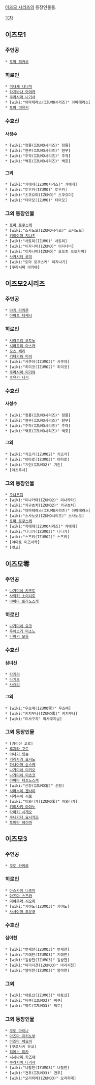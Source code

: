 [[이즈모 시리즈]]의 등장인물들.

[[목차]]

== 이즈모1 ==
=== 주인공 ===
 * [[토마 히카루]]
=== 히로인 ===
 * [[미나세 나나미]]
 * [[타치바나 아야카]]
 * [[쿠라시마 나기사]]
 * [wiki:"아마테라스(IZUMO시리즈)" 아마테라스]
 * [[토마 미유키]]
=== 수호신 ===
==== 사성수 ====
 * [wiki:"청룡(IZUMO시리즈)" 청룡]
 * [wiki:"현무(IZUMO시리즈)" 현무]
 * [wiki:"주작(IZUMO시리즈)" 주작]
 * [wiki:"백호(IZUMO시리즈)" 백호]
==== 그외 ====
 * [wiki:"카에데(IZUMO시리즈)" 카에데]
 * [wiki:"토우카(IZUMO)" 토우카]
 * [wiki:"츠쿠요미(IZUMO)" 츠쿠요미]
 * [wiki:"타마모(IZUMO)" 타마모]
=== 그외 등장인물 ===
 * [[토마 로쿠스케]]
 * [wiki:"스사노오(IZUMO시리즈)" 스사노오]
 * [[키리야마 치나츠]]
 * [wiki:"사토리(IZUMO)" 사토리]
 * [wiki:"이자나미(IZUMO)" 이자나미]
 * [wiki:"이자나미(IZUMO)" 요오츠 오오가미]
 * [[사카시타 루미]]
 * [wiki:"토마 로쿠스케" 이자나기]
 * [쿠라시마 아키야]

== 이즈모2시리즈 ==
=== 주인공 ===
 * [[야기 타케루]]
 * [[야마토 타케시]]
=== 히로인 ===
 * [[시라토리 코토노]]
 * [[시라토리 아스카]]
 * [[오스 세리]]
 * [[키타가와 마이]]
 * [wiki:"사쿠야(IZUMO2)" 사쿠야]
 * [wiki:"히미코(IZUMO2)" 히미코]
 * [[쿠라시마 미기와]]
 * [[후유키 나기]]
=== 수호신 ===
==== 사성수 ====
 * [wiki:"청룡(IZUMO시리즈)" 청룡]
 * [wiki:"현무(IZUMO시리즈)" 현무]
 * [wiki:"주작(IZUMO시리즈)" 주작]
 * [wiki:"백호(IZUMO시리즈)" 백호]
==== 그외 ====
 * [wiki:"카즈라(IZUMO2)" 카즈라]
 * [wiki:"야타로(IZUMO2)" 야타로]
 * [wiki:"기린(IZUMO2)" 기린]
 * [야츠후사]
=== 그외 등장인물 ===
 * [[오나무지]]
 * [wiki:"미나카타(IZUMO2)" 미나카타]
 * [wiki:"카구츠치(IZUMO2)" 카구츠치]
 * [wiki:"아마테라스(IZUMO시리즈)" 아마테라스]
 * [wiki:"스사노오(IZUMO시리즈)" 스사노오]
 * [[토마 로쿠스케]]
 * [wiki:"카에데(IZUMO시리즈)" 카에데]
 * [wiki:"니니기(IZUMO2)" 니니기]
 * [wiki:"스즈키(IZUMO2)" 스즈키]
 * [야마토 미즈치카]
 * [잇코]

== 이즈모零 ==
=== 주인공 ===
 * [[나가미네 카즈토]]
 * [[사와키 소이치로]]
 * [[야마다 토라노스케]]
=== 히로인 ===
 * [[나가미네 요코]]
 * [[우에스기 미소노]]
 * [[타마키 모유]]
=== 수호신 ===
==== 삼녀신 ====
 * [[타기리]]
 * [[타기츠]]
 * [[사요리]]
==== 그외 ====
 * [wiki:"우즈메(IZUMO零)" 우즈메]
 * [wiki:"키지무나(IZUMO零)" 키지무나]
 * [wiki:"미샤구지" 미샤쿠지님]
=== 그외 등장인물 ===
 * [키리야 고로]
 * [[후지타 고로]]
 * [[야나기 텟슈]]
 * [[키리사키 요시노]]
 * [[하나야마 슌스케]]
 * [[나가미네 미키오]]
 * [[나가미네 미츠코]]
 * [[야마다 테츠노스케]]
 * [wiki:"선장(IZUMO零)" 선장]
 * [[시라누이 겐사이]]
 * [[시라누이 시로]]
 * [wiki:"이와나가(IZUMO零)" 이와나가]
 * [[키리사키 아야노]]
 * [[타마키 시게오]]
 * [[쿠니키다 요시카즈]]
 * [[토미타 헤이마]]

== 이즈모3 ==
=== 주인공 ===
 * [[쿠도 카케루]]
=== 히로인 ===
 * [[아스카이 나츠미]]
 * [[아즈마 스즈카]]
 * [[미야무라 시오리]]
 * [wiki:"카야노(IZUMO3)" 카야노]
 * [[사사야마 후유코]]
=== 수호신 ===
==== 십이천 ====
 * [wiki:"변재천(IZUMO3)" 변재천]
 * [wiki:"기예천(IZUMO3)" 기예천]
 * [wiki:"길상천(IZUMO3)" 길상천]
 * [wiki:"마리지천(IZUMO3)" 마리지천]
 * [wiki:"염마천(IZUMO3)" 염마천]
=== 그외 ===
 * [wiki:"야토신(IZUMO3)" 야토신]
 * [wiki:"바쿠(IZUMO3)" 바쿠]
 * [wiki:"백토(IZUMO3)" 백토]
=== 그외 등장인물 ===
 * [[쿠도 마이나]]
 * [[아즈마 유키노부]]
 * [[아즈마 야요이]]
 * [쿠로사키 유코]
 * [[히메노 미카]]
 * [[니시나미 카즈야]]
 * [[쿠라시마 나기사]]
 * [wiki:"나찰천(IZUMO3)" 나찰천]
 * [wiki:"견우(IZUMO3)" 견우]
 * [wiki:"오리히메(IZUMO3)" 오리히메]
